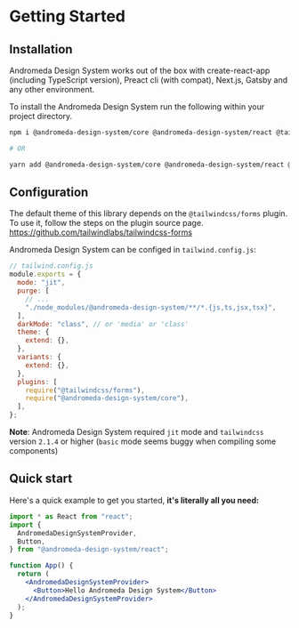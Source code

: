 # Getting Started

## Installation

Andromeda Design System works out of the box with create-react-app (including TypeScript version), Preact cli (with compat), Next.js, Gatsby and any other environment.

To install the Andromeda Design System run the following within your project directory.

```bash
npm i @andromeda-design-system/core @andromeda-design-system/react @tailwindcss/forms

# OR

yarn add @andromeda-design-system/core @andromeda-design-system/react @tailwindcss/forms
```

## Configuration

The default theme of this library depends on the `@tailwindcss/forms` plugin. To use it, follow the steps on the plugin source page. https://github.com/tailwindlabs/tailwindcss-forms

Andromeda Design System can be configed in `tailwind.config.js`:

```js
// tailwind.config.js
module.exports = {
  mode: "jit",
  purge: [
    // ...
    "./node_modules/@andromeda-design-system/**/*.{js,ts,jsx,tsx}",
  ],
  darkMode: "class", // or 'media' or 'class'
  theme: {
    extend: {},
  },
  variants: {
    extend: {},
  },
  plugins: [
    require("@tailwindcss/forms"),
    require("@andromeda-design-system/core"),
  ],
};
```

**Note**: Andromeda Design System required `jit` mode and `tailwindcss` version `2.1.4` or higher (`basic` mode seems buggy when compiling some components)

## Quick start

Here's a quick example to get you started, **it's literally all you need:**

```jsx
import * as React from "react";
import {
  AndromedaDesignSystemProvider,
  Button,
} from "@andromeda-design-system/react";

function App() {
  return (
    <AndromedaDesignSystemProvider>
      <Button>Hello Andromeda Design System</Button>
    </AndromedaDesignSystemProvider>
  );
}
```
